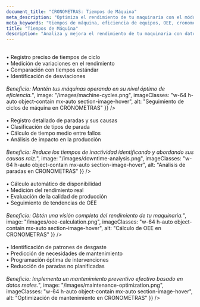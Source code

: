 ```yaml
---
document_title: "CRONOMETRAS: Tiempos de Máquina"
meta_description: "Optimiza el rendimiento de tu maquinaria con el módulo de tiempos de máquina de CRONOMETRAS."
meta_keywords: "tiempos de máquina, eficiencia de equipos, OEE, cronometraje industrial"
title: "Tiempos de Máquina"
description: "Analiza y mejora el rendimiento de tu maquinaria con datos precisos sobre su utilización."
---
```


<Section
  section={{
    title: "Seguimiento de Ciclos de Máquina",
    content: "Monitorea el rendimiento real de tu maquinaria:<br/><br/>• Registro preciso de tiempos de ciclo<br/>• Medición de variaciones en el rendimiento<br/>• Comparación con tiempos estándar<br/>• Identificación de desviaciones<br/><br/><i>Beneficio: Mantén tus máquinas operando en su nivel óptimo de eficiencia.</i>",
    image: "/images/machine-cycles.png",
    imageClasses: "w-64 h-auto object-contain mx-auto section-image-hover",
    alt: "Seguimiento de ciclos de máquina en CRONOMETRAS"
  }}
/>

<Section
  section={{
    title: "Análisis de Paradas",
    content: "Gestiona y analiza los tiempos de inactividad:<br/><br/>• Registro detallado de paradas y sus causas<br/>• Clasificación de tipos de parada<br/>• Cálculo de tiempo medio entre fallos<br/>• Análisis de impacto en la producción<br/><br/><i>Beneficio: Reduce los tiempos de inactividad identificando y abordando sus causas raíz.</i>",
    image: "/images/downtime-analysis.png",
    imageClasses: "w-64 h-auto object-contain mx-auto section-image-hover",
    alt: "Análisis de paradas en CRONOMETRAS"
  }}
/>

<Section
  section={{
    title: "Cálculo de OEE",
    content: "Mide la Eficiencia General de los Equipos:<br/><br/>• Cálculo automático de disponibilidad<br/>• Medición del rendimiento real<br/>• Evaluación de la calidad de producción<br/>• Seguimiento de tendencias de OEE<br/><br/><i>Beneficio: Obtén una visión completa del rendimiento de tu maquinaria.</i>",
    image: "/images/oee-calculation.png",
    imageClasses: "w-64 h-auto object-contain mx-auto section-image-hover",
    alt: "Cálculo de OEE en CRONOMETRAS"
  }}
/>

<Section
  section={{
    title: "Optimización de Mantenimiento",
    content: "Mejora tu estrategia de mantenimiento:<br/><br/>• Identificación de patrones de desgaste<br/>• Predicción de necesidades de mantenimiento<br/>• Programación óptima de intervenciones<br/>• Reducción de paradas no planificadas<br/><br/><i>Beneficio: Implementa un mantenimiento preventivo efectivo basado en datos reales.</i>",
    image: "/images/maintenance-optimization.png",
    imageClasses: "w-64 h-auto object-contain mx-auto section-image-hover",
    alt: "Optimización de mantenimiento en CRONOMETRAS"
  }}
/>
